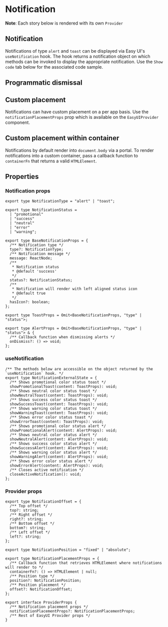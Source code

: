 
<Meta of={NotificationStories} />

# Notification

**Note**: Each story below is rendered with its own `Provider`

## Notification

Notifications of type `alert` and `toast` can be displayed via Easy UI's `useNotification` hook. The hook returns a notification
object on which methods can be invoked to display the appropriate notification. Use the `Show code` tab below for the associated code sample.

<Canvas of={NotificationStories.Notifications} />

## Programmatic dismissal

<Canvas of={NotificationStories.ProgrammaticDismissal} />

## Custom placement

Notifications can have custom placement on a per app basis. Use the `notificationPlacementProps` prop which is available on the `EasyUIProvider` component.

<Canvas of={NotificationStories.CustomPlacement} />

## Custom placement within container

Notifications by default render into `document.body` via a portal. To render notifications into a custom container, pass a callback function
to `containerFn` that returns a valid `HTMLElement`.

<Canvas of={NotificationStories.CustomPlacementWithinContainer} />

## Properties

### Notification props

```tsx
export type NotificationType = "alert" | "toast";

export type NotificationStatus =
  | "promotional"
  | "success"
  | "neutral"
  | "error"
  | "warning";

export type BaseNotificationProps = {
  /** Notification type */
  type?: NotificationType;
  /** Notification message */
  message: ReactNode;
  /**
   * Notification status
   * @default 'success'
   */
  status?: NotificationStatus;
  /**
   * Notification will render with left aligned status icon
   * @default true
   */
  hasIcon?: boolean;
};

export type ToastProps = Omit<BaseNotificationProps, "type" | "status">;

export type AlertProps = Omit<BaseNotificationProps, "type" | "status"> & {
  /** Callback function when dismissing alerts */
  onDismiss?: () => void;
};
```

### useNotification

```tsx
/** The methods below are accessible on the object returned by the `useNotification` hook. */
export type NotificationExternalState = {
  /** Shows promotional color status toast */
  showPromotionalToast(content: ToastProps): void;
  /** Shows neutral color status toast */
  showNeutralToast(content: ToastProps): void;
  /** Shows success color status toast */
  showSuccessToast(content: ToastProps): void;
  /** Shows warning color status toast */
  showWarningToast(content: ToastProps): void;
  /** Shows error color status toast */
  showErrorToast(content: ToastProps): void;
  /** Shows promotional color status alert */
  showPromotionalAlert(content: AlertProps): void;
  /** Shows neutral color status alert */
  showNeutralAlert(content: AlertProps): void;
  /** Shows success color status alert */
  showSuccessAlert(content: AlertProps): void;
  /** Shows warning color status alert */
  showWarningAlert(content: AlertProps): void;
  /** Shows error color status alert */
  showErrorAlert(content: AlertProps): void;
  /** Closes active notification */
  closeActiveNotification(): void;
};
```

### Provider props

```tsx
export type NotificationOffset = {
  /** Top offset */
  top?: string;
  /** Right offset */
  right?: string;
  /** Bottom offset */
  bottom?: string;
  /** Left offset */
  left?: string;
};

export type NotificationPosition = "fixed" | "absolute";

export type NotificationPlacementProps = {
  /** Callback function that retrieves HTMLElement where notifications will render to */
  containerFn?: () => HTMLElement | null;
  /** Position type */
  position?: NotificationPosition;
  /** Position placement */
  offset?: NotificationOffset;
};

export interface ProviderProps {
  /** Notification placement props */
  notificationPlacementProps?: NotificationPlacementProps;
  /** Rest of EasyUI Provider props */
}
```
